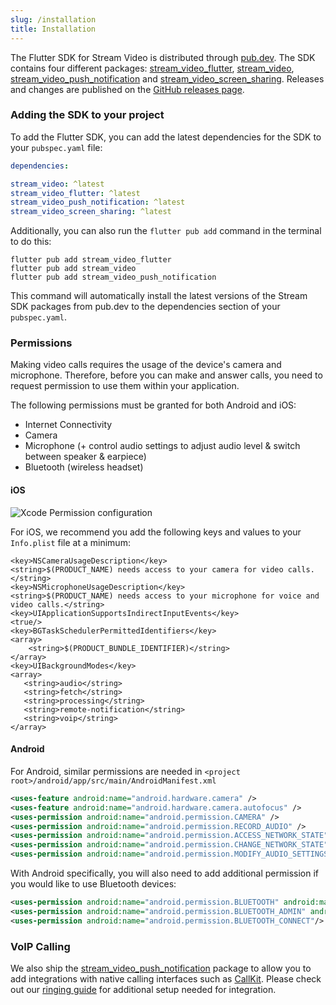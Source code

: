 ```yaml
---
slug: /installation
title: Installation
---
```


The Flutter SDK for Stream Video is distributed through [pub.dev](https://pub.dev).
The SDK contains four different packages: [stream_video_flutter](https://pub.dev/packages/stream_video_flutter), [stream_video](https://pub.dev/packages/stream_video), [stream_video_push_notification](https://pub.dev/packages/stream_video_push_notification) and [stream_video_screen_sharing](https://pub.dev/packages/stream_video_screen_sharing).
Releases and changes are published on the [GitHub releases page](https://github.com/GetStream/stream-video-flutter/releases).

### Adding the SDK to your project

To add the Flutter SDK, you can add the latest dependencies for the SDK to your `pubspec.yaml` file:

```yaml
dependencies:

stream_video: ^latest
stream_video_flutter: ^latest
stream_video_push_notification: ^latest
stream_video_screen_sharing: ^latest
```

Additionally, you can also run the `flutter pub add` command in the terminal to do this:

```shell
flutter pub add stream_video_flutter
flutter pub add stream_video
flutter pub add stream_video_push_notification
```

This command will automatically install the latest versions of the Stream SDK packages from pub.dev to the dependencies section of your `pubspec.yaml`.

### Permissions

Making video calls requires the usage of the device's camera and microphone. Therefore, before you can make and answer calls, you need to request permission to use them within your application.

The following permissions must be granted for both Android and iOS:

- Internet Connectivity
- Camera
- Microphone (+ control audio settings to adjust audio level & switch between speaker & earpiece)
- Bluetooth (wireless headset)

#### iOS

![Xcode Permission configuration](../assets/installation/ios_permission.png)

For iOS, we recommend you add the following keys and values to your `Info.plist` file at a minimum:

 ```plist
<key>NSCameraUsageDescription</key>
<string>$(PRODUCT_NAME) needs access to your camera for video calls.</string>
<key>NSMicrophoneUsageDescription</key>
<string>$(PRODUCT_NAME) needs access to your microphone for voice and video calls.</string>
<key>UIApplicationSupportsIndirectInputEvents</key>
<true/>
<key>BGTaskSchedulerPermittedIdentifiers</key>
<array>
	 <string>$(PRODUCT_BUNDLE_IDENTIFIER)</string>
</array>
<key>UIBackgroundModes</key>
<array>
	<string>audio</string>
	<string>fetch</string>
	<string>processing</string>
	<string>remote-notification</string>
	<string>voip</string>
</array>
```

#### Android

For Android, similar permissions are needed in `<project root>/android/app/src/main/AndroidManifest.xml`

```xml
<uses-feature android:name="android.hardware.camera" />
<uses-feature android:name="android.hardware.camera.autofocus" />
<uses-permission android:name="android.permission.CAMERA" />
<uses-permission android:name="android.permission.RECORD_AUDIO" />
<uses-permission android:name="android.permission.ACCESS_NETWORK_STATE" />
<uses-permission android:name="android.permission.CHANGE_NETWORK_STATE" />
<uses-permission android:name="android.permission.MODIFY_AUDIO_SETTINGS" />
```

With Android specifically, you will also need to add additional permission if you would like to use Bluetooth devices:

```xml
<uses-permission android:name="android.permission.BLUETOOTH" android:maxSdkVersion="30" />
<uses-permission android:name="android.permission.BLUETOOTH_ADMIN" android:maxSdkVersion="30" />
<uses-permission android:name="android.permission.BLUETOOTH_CONNECT"/>
```

### VoIP Calling

We also ship the [stream_video_push_notification](https://pub.dev/packages/stream_video_push_notification) package to allow you to add integrations with native calling interfaces such as [CallKit](https://developer.apple.com/documentation/callkit/).
Please check out our [ringing guide](https://getstream.io/video/docs/flutter/advanced/ringing_and_callkit/) for additional setup needed for integration.